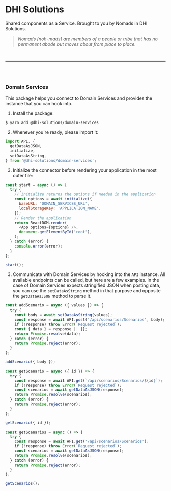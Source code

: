 
<Meta title="Connectors/Domain Services/Introduction" />

# DHI Solutions

Shared components as a Service. Brought to you by Nomads in DHI Solutions.

> _Nomads [noh-mads] are members of a people or tribe that has no permanent abode but moves about from place to place._

<br />

---

<br />
<br />

### Domain Services

This package helps you connect to Domain Services and provides the instance that you can hook into.

1. Install the package:

```properties
$ yarn add @dhi-solutions/domain-services
```

2. Whenever you're ready, please import it:

```javascript
import API, {
  getDataAsJSON,
  initialize,
  setDataAsString,
} from '@dhi-solutions/domain-services';
```

3. Initialize the connector before rendering your application in the most outer file:

```javascript
const start = async () => {
  try {
    // Initialize returns the options if needed in the application
    const options = await initialize({
      baseURL: 'DOMAIN_SERVICES_URL',
      localStorageKey: 'APPLICATION_NAME',
    });
    // Render the application
    return ReactDOM.render(
      <App options={options} />,
      document.getElementById('root'),
    );
  } catch (error) {
    console.error(error);
  }
};

start();
```

3. Communicate with Domain Services by hooking into the `API` instance. All available endpoints can be called, but here are a few examples. In the case of Domain Services expects stringified JSON when posting data, you can use the `setDataAsString` method in that purpose and opposite the `getDataAsJSON` method to parse it.

```javascript
const addScenario = async ({ values }) => {
  try {
    const body = await setDataAsString(values);
    const response = await API.post('/api/scenarios/Scenarios', body);
    if (!response) throw Error(`Request rejected`);
    const { data } = response || {};
    return Promise.resolve(data);
  } catch (error) {
    return Promise.reject(error);
  }
};

addScenario({ body });
```

```javascript
const getScenario = async ({ id }) => {
  try {
    const response = await API.get(`/api/scenarios/Scenarios/${id}`);
    if (!response) throw Error(`Request rejected`);
    const scenarios = await getDataAsJSON(response);
    return Promise.resolve(scenarios);
  } catch (error) {
    return Promise.reject(error);
  }
};

getScenario({ id });
```

```javascript
const getScenarios = async () => {
  try {
    const response = await API.get('/api/scenarios/Scenarios');
    if (!response) throw Error(`Request rejected`);
    const scenarios = await getDataAsJSON(response);
    return Promise.resolve(scenarios);
  } catch (error) {
    return Promise.reject(error);
  }
};

getScenarios();
```
